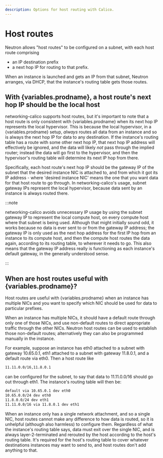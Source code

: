 ```yaml
---
description: Options for host routing with Calico.
---
```


# Host routes

Neutron allows "host routes" to be configured on a subnet, with each host route
comprising

- an IP destination prefix
- a next hop IP for routing to that prefix.

When an instance is launched and gets an IP from that subnet, Neutron arranges,
via DHCP, that the instance's routing table gets those routes.

## With {variables.prodname}, a host route's next hop IP should be the local host

networking-calico supports host routes, but it's important to note that a host
route is only consistent with {variables.prodname} when its next hop IP represents the local
hypervisor. This is because the local hypervisor, in a {variables.prodname} setup, _always_
routes all data from an instance and so is always the next hop IP for data to
any destination. If the instance's routing table has a route with some other
next hop IP, that next hop IP address will effectively be ignored, and the data
will likely _not_ pass through the implied router; instead the data will go
first to the hypervisor, and then the hypervisor's routing table will determine
its next IP hop from there.

Specifically, each host route's next hop IP should be the gateway IP of the
subnet that the desired instance NIC is attached to, and from which it got its
IP address - where 'desired instance NIC' means the one that you want data for
that host route to go through. In networking-calico's usage, subnet gateway
IPs represent the local hypervisor, because data sent by an instance is always
routed there.

:::note

networking-calico avoids unnecessary IP usage by using the subnet
gateway IP to represent the local compute host, on every compute host where
that subnet is being used. Although that might initially sound odd, it works
because no data is ever sent to or from the gateway IP address; the gateway
IP is only used as the next hop address for the first IP hop from an instance
to its compute host, and then the compute host routes the data again,
according to its routing table, to wherever it needs to go. This also means
that the gateway IP address really is functioning as each instance's default
gateway, in the generally understood sense.

:::

## When are host routes useful with {variables.prodname}?

Host routes are useful with {variables.prodname} when an instance has multiple NICs and you
want to specify which NIC should be used for data to particular prefixes.

When an instance has multiple NICs, it should have a default route through only
one of those NICs, and use non-default routes to direct appropriate traffic
through the other NICs. Neutron host routes can be used to establish those
non-default routes; alternatively they can also be programmed manually in the
instance.

For example, suppose an instance has eth0 attached to a subnet with gateway
10.65.0.1, eth1 attached to a subnet with gateway 11.8.0.1, and a default route
via eth0. Then a host route like

```bash
11.11.0.0/16,11.8.0.1
```

can be configured for the subnet, to say that data to 11.11.0.0/16 should go
out through eth1. The instance's routing table will then be:

```bash
default via 10.65.0.1 dev eth0
10.65.0.0/24 dev eth0
11.8.0.0/24 dev eth1
11.11.0.0/16 via 11.8.0.1 dev eth1
```

When an instance only has a single network attachment, and so a single NIC,
host routes cannot make any difference to how data is routed, so it is
unhelpful (although also harmless) to configure them. Regardless of what the
instance's routing table says, data must exit over the single NIC, and is
always layer-2-terminated and rerouted by the host according to the host's
routing table. It's required for the host's routing table to cover whatever
destinations instances may want to send to, and host routes don't add anything
to that.
